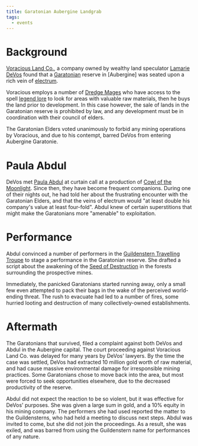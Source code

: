 ```yaml
---
title: Garatonian Aubergine Landgrab
tags:
  - events
---
```


# Background

[Voracious Land Co.](/world/organizations/voracious-land-co/), a company owned by
wealthy land speculator [Lamarie DeVos](/world/characters/lamarie-devos/) found
that a [Garatonian](/world/ethnicities/garatonian/) reserve in \[Aubergine] was
seated upon a rich vein of [electrum](https://en.wikipedia.org/wiki/Electrum).

Voracious employs a number of [Dredge Mages](/world/misc/dredge-mages/) who have
access to the spell [legend lore](https://dndbeyond.com/spells/legend-lore) to
look for areas with valuable raw materials, then he buys the land prior to
development. In this case however, the sale of lands in the Garatonian reserve
is prohibited by law, and any development must be in coordination with their
council of elders.

The Garatonian Elders voted unanimously to forbid any mining operations by
Voracious, and due to his contempt, barred DeVos from entering Aubergine
Garatonie.

# Paula Abdul

DeVos met [Paula Abdul](/world/characters/paula-abdul/) at curtain call at a
production of [Cowl of the Moonlight](/world/misc/cowl-of-the-moonlight/). Since
then, they have become frequent companions. During one of their nights out, he
had told her about the frustrating encounter with the Garatonian Elders, and
that the veins of electrum would "at least double his company's value at least
four-fold". Abdul knew of certain superstitions that might make the Garatonians
more "amenable" to exploitation.

# Performance

Abdul convinced a number of performers in the
[Guildenstern Travelling Troupe](/world/organizations/guildenstern-travelling-troupe/)
to stage a performance in the Garatonian reserve. She drafted a script about the
awakening of the [Seed of Destruction](/world/misc/seed-of-destruction/) in the
forests surrounding the prospective mines.

Immediately, the panicked Garatonians started running away, only a small few
even attempted to pack their bags in the wake of the perceived world-ending
threat. The rush to evacuate had led to a number of fires, some hurried looting
and destruction of many collectively-owned establishments.

# Aftermath

The Garatonians that survived, filed a complaint against both DeVos and Abdul in
the Aubergine capital. The court proceeding against Voracious Land Co. was
delayed for many years by DeVos' lawyers. By the time the case was settled,
DeVos had extracted 10 million gold worth of raw material, and had cause massive
environmental damage for irresponsible mining practices. Some Garatonians chose
to move back into the area, but most were forced to seek opportunities
elsewhere, due to the decreased productivity of the reserve.

Abdul did not expect the reaction to be so violent, but it was effective for
DeVos' purposes. She was given a large sum in gold, and a 10% equity in his
mining company. The performers she had used reported the matter to the
Guildensterns, who had held a meeting to discuss next steps. Abdul was invited
to come, but she did not join the proceedings. As a result, she was exiled, and
was barred from using the Guildenstern name for performances of any nature.
